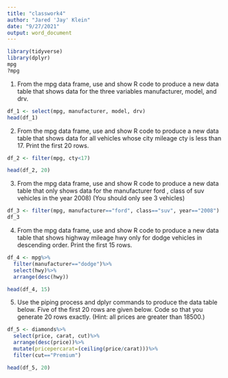 ```yaml
---
title: "classwork4"
author: "Jared 'Jay' Klein"
date: "9/27/2021"
output: word_document
---
```


```r
library(tidyverse)
library(dplyr)
mpg
?mpg
```

1) From the mpg data frame, use and show R code to produce a new data table that shows data for the three variables manufacturer, model, and drv.
```r
df_1 <- select(mpg, manufacturer, model, drv)
head(df_1)
```

2) From the mpg data frame, use and show R code to produce a new data table that shows data for all vehicles whose city mileage cty is less than 17. Print the first 20 rows.

```r
df_2 <- filter(mpg, cty<17)

head(df_2, 20)
```
3) From the mpg data frame, use and show R code to produce a new data table that only shows data for the manufacturer ford , class of suv vehicles in the year 2008)  (You should only see 3 vehicles)

```r
df_3 <- filter(mpg, manufacturer=="ford", class=="suv", year=="2008")
df_3
```

4)  From the mpg data frame, use and show R code to produce a new data table that shows highway mileage hwy only for dodge vehicles in descending order.  Print the first 15 rows.

```r
df_4 <- mpg%>%
  filter(manufacturer=="dodge")%>%
  select(hwy)%>%
  arrange(desc(hwy))

head(df_4, 15)
```
5) Use the piping process and dplyr commands to produce the data table below. Five of the first 20 rows are given below. Code so that you generate 20 rows exactly. (Hint: all prices are greater than 18500.)

```r
df_5 <- diamonds%>%
  select(price, carat, cut)%>%
  arrange(desc(price))%>%
  mutate(pricepercarat=(ceiling(price/carat)))%>%
  filter(cut=="Premium")

head(df_5, 20)
```
